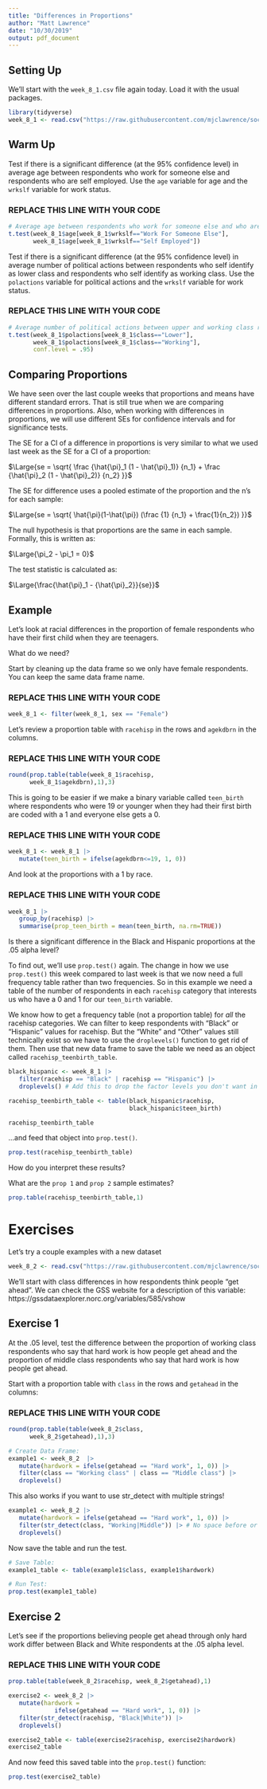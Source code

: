 ```yaml
---
title: "Differences in Proportions"
author: "Matt Lawrence"
date: "10/30/2019"
output: pdf_document
---
```


## Setting Up

We'll start with the `week_8_1.csv` file again today. Load it with the usual packages.

```r
library(tidyverse)
week_8_1 <- read.csv("https://raw.githubusercontent.com/mjclawrence/soci385_f21/main/data/week_8_1.csv")
```


## Warm Up

Test if there is a significant difference (at the 95% confidence level) in average age between respondents who work for someone else and respondents who are self employed. Use the `age` variable for age and the `wrkslf` variable for work status.

### REPLACE THIS LINE WITH YOUR CODE

```r
# Average age between respondents who work for someone else and who are self employed
t.test(week_8_1$age[week_8_1$wrkslf=="Work For Someone Else"],
       week_8_1$age[week_8_1$wrkslf=="Self Employed"])
```

Test if there is a significant difference (at the 95% confidence level) in average number of political actions between respondents who self identify as lower class and respondents who self identify as working class. Use the `polactions` variable for political actions and the `wrkslf` variable for work status.

### REPLACE THIS LINE WITH YOUR CODE

```r
# Average number of political actions between upper and working class respondents
t.test(week_8_1$polactions[week_8_1$class=="Lower"],
       week_8_1$polactions[week_8_1$class=="Working"],
       conf.level = .95)
```

## Comparing Proportions

We have seen over the last couple weeks that proportions and means have different standard errors. That is still true when we are comparing differences in proportions. Also, when working with differences in proportions, we will use different SEs for confidence intervals and for significance tests.

The SE for a CI of a difference in proportions is very similar to what we used last week as the SE for a CI of a proportion:

$\Large{se = \sqrt{ \frac {\hat{\pi}_1 (1 - \hat{\pi}_1)} {n_1} + \frac {\hat{\pi}_2 (1 - \hat{\pi}_2)} {n_2} }}$

The SE for difference uses a pooled estimate of the proportion and the n's for each sample:

$\Large{se = \sqrt{ \hat{\pi}(1-\hat{\pi})  (\frac {1} {n_1} + \frac{1}{n_2})  }}$

The null hypothesis is that proportions are the same in each sample. Formally, this is written as:

$\Large{\pi_2 - \pi_1 = 0}$

The test statistic is calculated as:

$\Large{\frac{\hat{\pi}_1 - {\hat{\pi}_2}}{se}}$


## Example

Let's look at racial differences in the proportion of female respondents who have their first child when they are teenagers.

What do we need?

Start by cleaning up the data frame so we only have female respondents. You can keep the same data frame name.

### REPLACE THIS LINE WITH YOUR CODE

```r
week_8_1 <- filter(week_8_1, sex == "Female")
```


Let's review a proportion table with `racehisp` in the rows and `agekdbrn` in the columns.

### REPLACE THIS LINE WITH YOUR CODE

```r
round(prop.table(table(week_8_1$racehisp, 
      week_8_1$agekdbrn),1),3)
```


This is going to be easier if we make a binary variable called `teen_birth` where respondents who were 19 or younger when they had their first birth are coded with a 1 and everyone else gets a 0.

### REPLACE THIS LINE WITH YOUR CODE

```r
week_8_1 <- week_8_1 |> 
   mutate(teen_birth = ifelse(agekdbrn<=19, 1, 0))
```

And look at the proportions with a 1 by race.

### REPLACE THIS LINE WITH YOUR CODE


```r
week_8_1 |> 
   group_by(racehisp) |> 
   summarise(prop_teen_birth = mean(teen_birth, na.rm=TRUE))
```

Is there a significant difference in the Black and Hispanic proportions at the .05 alpha level?

To find out, we'll use `prop.test()` again. The change in how we use `prop.test()` this week compared to last week is that we now need a full frequency table rather than two frequencies. So in this example we need a table of the number of respondents in each `racehisp` category that interests us who have a 0 and 1 for our `teen_birth` variable.

We know how to get a frequency table (not a proportion table) for *all* the racehisp categories. We can filter to keep respondents with "Black" or "Hispanic" values for racehisp. But the "White" and "Other" values still technically exist so we have to use the `droplevels()` function to get rid of them. Then use that new data frame to save the table we need as an object called `racehisp_teenbirth_table`.

```r
black_hispanic <- week_8_1 |> 
   filter(racehisp == "Black" | racehisp == "Hispanic") |> 
   droplevels() # Add this to drop the factor levels you don't want in the table
```


```r
racehisp_teenbirth_table <- table(black_hispanic$racehisp,
                                  black_hispanic$teen_birth)

racehisp_teenbirth_table
```

...and feed that object into `prop.test()`.

```r
prop.test(racehisp_teenbirth_table)
```

How do you interpret these results?

What are the `prop 1` and `prop 2` sample estimates?

```r
prop.table(racehisp_teenbirth_table,1)
```


# Exercises

Let's try a couple examples with a new dataset

```r
week_8_2 <- read.csv("https://raw.githubusercontent.com/mjclawrence/soci385_f21/main/data/week_8_2.csv")
```

We'll start with class differences in how respondents think people "get ahead". We can check the GSS website for a description of this variable: https://gssdataexplorer.norc.org/variables/585/vshow


## Exercise 1

At the .05 level, test the difference between the proportion of working class respondents who say that hard work is how people get ahead and the proportion of middle class respondents who say that hard work is how people get ahead. 

Start with a proportion table with `class` in the rows and `getahead` in the columns:

### REPLACE THIS LINE WITH YOUR CODE

```r
round(prop.table(table(week_8_2$class, 
      week_8_2$getahead),1),3)
```

```r

# Create Data Frame:
example1 <- week_8_2  |>
   mutate(hardwork = ifelse(getahead == "Hard work", 1, 0)) |>
   filter(class == "Working class" | class == "Middle class") |>
   droplevels()
```

This also works if you want to use str_detect with multiple strings!
```r
example1 <- week_8_2 |> 
   mutate(hardwork = ifelse(getahead == "Hard work", 1, 0)) |> 
   filter(str_detect(class, "Working|Middle")) |> # No space before or after |
   droplevels()
```


Now save the table and run the test.

```r
# Save Table:
example1_table <- table(example1$class, example1$hardwork)

# Run Test:
prop.test(example1_table)
```


## Exercise 2

Let's see if the proportions believing people get ahead through only hard work differ between Black and White respondents at the .05 alpha level.

### REPLACE THIS LINE WITH YOUR CODE

```r
prop.table(table(week_8_2$racehisp, week_8_2$getahead),1)
```


```r
exercise2 <- week_8_2 |>
   mutate(hardwork = 
             ifelse(getahead == "Hard work", 1, 0)) |>
   filter(str_detect(racehisp, "Black|White")) |> 
   droplevels()
```

```r
exercise2_table <- table(exercise2$racehisp, exercise2$hardwork)
exercise2_table
```

And now feed this saved table into the `prop.test()` function:

```r
prop.test(exercise2_table)
```